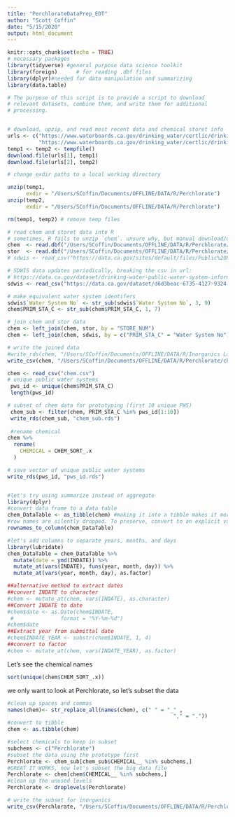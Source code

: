 ```yaml
---
title: "PerchlorateDataPrep_EDT"
author: "Scott Coffin"
date: "5/15/2020"
output: html_document
---
```


```r
knitr::opts_chunk$set(echo = TRUE)
# necessary packages
library(tidyverse) #general purpose data science toolkit
library(foreign)      # for reading .dbf files
library(dplyr)#needed for data manipulation and summarizing
library(data.table)
```

```r
# The purpose of this script is to provide a script to download 
# relevant datasets, combine them, and write them for additional 
# processing. 


# download, upzip, and read most recent data and chemical storet info
urls <- c("https://www.waterboards.ca.gov/drinking_water/certlic/drinkingwater/documents/edtlibrary/chemical.zip",
          "https://www.waterboards.ca.gov/drinking_water/certlic/drinkingwater/documents/edtlibrary/storet.zip")
temp1 <- temp2 <- tempfile()
download.file(urls[1], temp1)
download.file(urls[2], temp2)

# change exdir paths to a local working directory

unzip(temp1, 
      exdir = "/Users/SCoffin/Documents/OFFLINE/DATA/R/Perchlorate")
unzip(temp2,
      exdir = "/Users/SCoffin/Documents/OFFLINE/DATA/R/Perchlorate")

rm(temp1, temp2) # remove temp files

# read chem and storet data into R
# sometimes, R fails to unzip `chem`. unsure why, but manual download/unzip works
chem  <- read.dbf("/Users/SCoffin/Documents/OFFLINE/DATA/R/Perchlorate/chemical.dbf")
stor  <- read.dbf("/Users/SCoffin/Documents/OFFLINE/DATA/R/Perchlorate/storet.dbf")
# sdwis <- read_csv("https://data.ca.gov/sites/default/files/Public%20Potable%20Water%20Systems%20FINAL%2006-22-2018_0.csv")

# SDWIS data updates periodically, breaking the csv in url:
# https://data.ca.gov/dataset/drinking-water-public-water-system-information
sdwis <- read_csv("https://data.ca.gov/dataset/d6d3beac-6735-4127-9324-4e70f61698d9/resource/9dca2f92-4630-4bee-a9f9-69d2085b57e3/download/drinking-water-watch-public-water-system-facilities.csv")

# make equivalent water system identifers 
sdwis$`Water System No` <- str_sub(sdwis$`Water System No`, 3, 9)
chem$PRIM_STA_C <- str_sub(chem$PRIM_STA_C, 1, 7)

# join chem and stor data
chem <- left_join(chem, stor, by = "STORE_NUM")
chem <- left_join(chem, sdwis, by = c("PRIM_STA_C" = "Water System No"))

# write the joined data
#write_rds(chem, "/Users/SCoffin/Documents/OFFLINE/DATA/R/Inorganics Lab Survey/chem.rds")
write_csv(chem, "/Users/SCoffin/Documents/OFFLINE/DATA/R/Perchlorate/chem.csv")
```


```r
chem <- read_csv("chem.csv")
# unique public water systems
 pws_id <- unique(chem$PRIM_STA_C)
 length(pws_id)

# subset of chem data for prototyping (first 10 unique PWS)
 chem_sub <- filter(chem, PRIM_STA_C %in% pws_id[1:10])
 write_rds(chem_sub, "chem_sub.rds")
 
 #rename chemical
chem %>%
  rename(
    CHEMICAL = CHEM_SORT_.x
  )

# save vector of unique public water systems
write_rds(pws_id, "pws_id.rds")


#let's try using summarize instead of aggregate
library(dplyr)
#convert data frame to a data table
chem_DataTable <- as_tibble(chem) #making it into a tibble makes it more aware of missing values
#row names are silently dropped. To preserve, convert to an explicit varilable
rownames_to_column(chem_DataTable)

#let's add columns to separate years, months, and days
library(lubridate)
chem_DataTable = chem_DataTable %>%
  mutate(date = ymd(INDATE)) %>%
  mutate_at(vars(INDATE), funs(year, month, day)) %>%
  mutate_at(vars(year, month, day), as.factor)
```

```r
##alternative method to extract dates
##convert INDATE to character
#chem <- mutate_at(chem, vars(INDATE), as.character)
##Convert INDATE to date
#chem$date <- as.Date(chem$INDATE,
 #               format = "%Y-%m-%d")
#chem$date
##Extract year from submittal date
#chem$INDATE_YEAR <- substr(chem$INDATE, 1, 4)
##convert to factor
#chem <- mutate_at(chem, vars(INDATE_YEAR), as.factor)  
```


Let's see the chemical names
```r
sort(unique(chem$CHEM_SORT_.x))
```
we only want to look at Perchlorate, so let's subset the data

```r
#clean up spaces and commas
names(chem)<- str_replace_all(names(chem), c(" " = "_" ,
                                                     "," = "."))
#convert to tibble
chem <- as.tibble(chem)

#select chemicals to keep in subset
subchems <- c("Perchlorate")
#subset the data using the prototype first
Perchlorate <- chem_sub[chem_sub$CHEMICAL__ %in% subchems,]
#GREAT IT WORKS, now let's subset the big data file 
Perchlorate <- chem[chem$CHEMICAL__ %in% subchems,]
#clean up the unused levels
Perchlorate <- droplevels(Perchlorate)

# write the subset for inorganics
write_csv(Perchlorate, "/Users/SCoffin/Documents/OFFLINE/DATA/R/Perchlorate/Perchlorate_EDT.csv")
```

